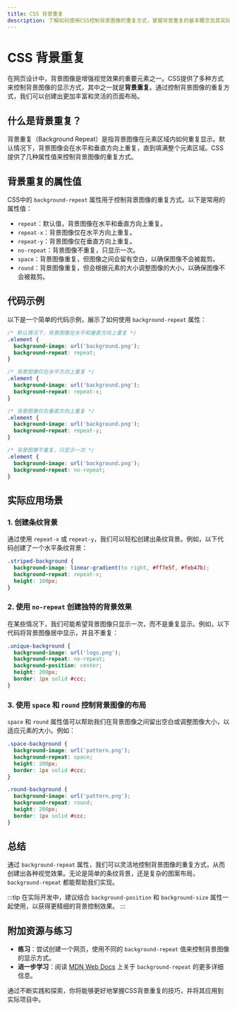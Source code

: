 ```yaml
---
title: CSS 背景重复
description: 了解如何使用CSS控制背景图像的重复方式，掌握背景重复的基本概念及其实际应用。
---
```


# CSS 背景重复

在网页设计中，背景图像是增强视觉效果的重要元素之一。CSS提供了多种方式来控制背景图像的显示方式，其中之一就是**背景重复**。通过控制背景图像的重复方式，我们可以创建出更加丰富和灵活的页面布局。

## 什么是背景重复？

背景重复（Background Repeat）是指背景图像在元素区域内如何重复显示。默认情况下，背景图像会在水平和垂直方向上重复，直到填满整个元素区域。CSS提供了几种属性值来控制背景图像的重复方式。

## 背景重复的属性值

CSS中的 `background-repeat` 属性用于控制背景图像的重复方式。以下是常用的属性值：

- `repeat`：默认值，背景图像在水平和垂直方向上重复。
- `repeat-x`：背景图像仅在水平方向上重复。
- `repeat-y`：背景图像仅在垂直方向上重复。
- `no-repeat`：背景图像不重复，只显示一次。
- `space`：背景图像重复，但图像之间会留有空白，以确保图像不会被裁剪。
- `round`：背景图像重复，但会根据元素的大小调整图像的大小，以确保图像不会被裁剪。

## 代码示例

以下是一个简单的代码示例，展示了如何使用 `background-repeat` 属性：

```css
/* 默认情况下，背景图像在水平和垂直方向上重复 */
.element {
  background-image: url('background.png');
  background-repeat: repeat;
}

/* 背景图像仅在水平方向上重复 */
.element {
  background-image: url('background.png');
  background-repeat: repeat-x;
}

/* 背景图像仅在垂直方向上重复 */
.element {
  background-image: url('background.png');
  background-repeat: repeat-y;
}

/* 背景图像不重复，只显示一次 */
.element {
  background-image: url('background.png');
  background-repeat: no-repeat;
}
```

## 实际应用场景

### 1. 创建条纹背景

通过使用 `repeat-x` 或 `repeat-y`，我们可以轻松创建出条纹背景。例如，以下代码创建了一个水平条纹背景：

```css
.striped-background {
  background-image: linear-gradient(to right, #ff7e5f, #feb47b);
  background-repeat: repeat-x;
  height: 100px;
}
```

### 2. 使用 `no-repeat` 创建独特的背景效果

在某些情况下，我们可能希望背景图像只显示一次，而不是重复显示。例如，以下代码将背景图像居中显示，并且不重复：

```css
.unique-background {
  background-image: url('logo.png');
  background-repeat: no-repeat;
  background-position: center;
  height: 200px;
  border: 1px solid #ccc;
}
```

### 3. 使用 `space` 和 `round` 控制背景图像的布局

`space` 和 `round` 属性值可以帮助我们在背景图像之间留出空白或调整图像大小，以适应元素的大小。例如：

```css
.space-background {
  background-image: url('pattern.png');
  background-repeat: space;
  height: 200px;
  border: 1px solid #ccc;
}

.round-background {
  background-image: url('pattern.png');
  background-repeat: round;
  height: 200px;
  border: 1px solid #ccc;
}
```

## 总结

通过 `background-repeat` 属性，我们可以灵活地控制背景图像的重复方式，从而创建出各种视觉效果。无论是简单的条纹背景，还是复杂的图案布局，`background-repeat` 都能帮助我们实现。

:::tip
在实际开发中，建议结合 `background-position` 和 `background-size` 属性一起使用，以获得更精细的背景控制效果。
:::

## 附加资源与练习

- **练习**：尝试创建一个网页，使用不同的 `background-repeat` 值来控制背景图像的显示方式。
- **进一步学习**：阅读 [MDN Web Docs](https://developer.mozilla.org/zh-CN/docs/Web/CSS/background-repeat) 上关于 `background-repeat` 的更多详细信息。

通过不断实践和探索，你将能够更好地掌握CSS背景重复的技巧，并将其应用到实际项目中。